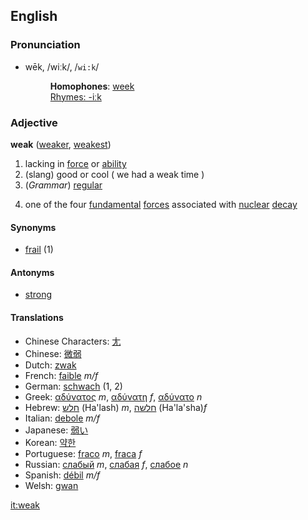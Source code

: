 ==English==
===Pronunciation===
*wēk, /wiːk/, /<tt>wi:k</tt>/
*:'''Homophones''': [[week]]
*:[[Rhymes:English:-iːk|Rhymes: -iːk]]

===Adjective===
'''weak''' ([[weaker]], [[weakest]])

# lacking in [[force]] or [[ability]]
# (slang) good or cool ( we had a weak time )
# (''Grammar'') [[regular]]
# {{Physics}} one of the four [[fundamental]] [[force]]s associated with [[nuclear]] [[decay]]

====Synonyms====
*[[frail]] (1)

====Antonyms====
*[[strong]]

====Translations====
*Chinese Characters: [[尢]]
*Chinese: [[微弱]]
*Dutch: [[zwak]]
*French: [[faible]] ''m/f''
*German: [[schwach]] (1, 2)
*Greek: [[αδύνατος]] ''m'', [[αδύνατη]] ''f'', [[αδύνατο]] ''n''
*Hebrew: [[חלש]] (Ha'lash) ''m'', [[חלשה]] (Ha'la'sha)''f''
*Italian: [[debole]] ''m/f''
*Japanese: [[弱い]]
*Korean: [[약한]]
*Portuguese: [[fraco]] ''m'', [[fraca]] ''f''
*Russian: [[слабый]] ''m'', [[слабая]] ''f'', [[слабое]] ''n''
*Spanish: [[débil]] ''m/f''
*Welsh: [[gwan]]

[[it:weak]]
